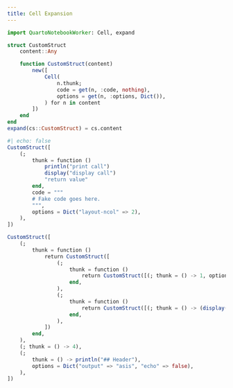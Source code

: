 ```yaml
---
title: Cell Expansion
---
```


```julia
import QuartoNotebookWorker: Cell, expand
```

```julia
struct CustomStruct
    content::Any

    function CustomStruct(content)
        new([
            Cell(
                n.thunk;
                code = get(n, :code, nothing),
                options = get(n, :options, Dict()),
            ) for n in content
        ])
    end
end
expand(cs::CustomStruct) = cs.content
```

```julia
#| echo: false
CustomStruct([
    (;
        thunk = function ()
            println("print call")
            display("display call")
            "return value"
        end,
        code = """
        # Fake code goes here.
        """,
        options = Dict("layout-ncol" => 2),
    ),
])
```

```julia
CustomStruct([
    (;
        thunk = function ()
            return CustomStruct([
                (;
                    thunk = function ()
                        return CustomStruct([(; thunk = () -> 1, options = Dict("layout-ncol" => 1))])
                    end,
                ),
                (;
                    thunk = function ()
                        return CustomStruct([(; thunk = () -> (display(2); 2)), (; thunk = () -> 3)])
                    end,
                ),
            ])
        end,
    ),
    (; thunk = () -> 4),
    (;
        thunk = () -> println("## Header"),
        options = Dict("output" => "asis", "echo" => false),
    ),
])
```
